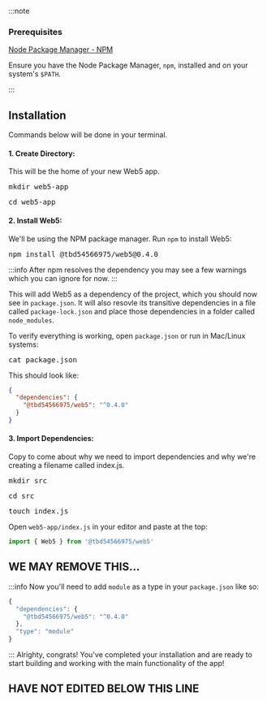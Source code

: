 
:::note
<h3>Prerequisites</h3>
<p><a href="https://docs.npmjs.com/downloading-and-installing-node-js-and-npm" 
  target="_blank">Node Package Manager - NPM</a></p>
<p>Ensure you have the Node Package Manager, <code>npm</code>, installed and on your system's <code>$PATH</code>.</p>
:::

<h2>Installation</h2>

Commands below will be done in your terminal.

<h4>1. Create Directory:</h4>
<p>This will be the home of your new Web5 app.</p>
<pre>mkdir web5-app</pre>
<pre>cd web5-app</pre>

<h4>2. Install Web5:</h4>

<p>We'll be using the NPM package manager. Run <code>npm</code> to install Web5:</p>

<pre>npm install @tbd54566975/web5@0.4.0</pre>

:::info
After npm resolves the dependency you may see a few warnings which you can ignore for now. 
:::

This will add Web5 as a dependency of the project, which you should now see in <code>package.json</code>. It will also resovle its transitive dependencies in a file called <code>package-lock.json</code> and place those dependencies in a folder called <code>node_modules</code>.

To verify everything is working, open <code>package.json</code> or run in Mac/Linux systems:
<pre>cat package.json</pre>

This should look like:
```json
{
  "dependencies": {
    "@tbd54566975/web5": "^0.4.0"
  }
}
```

<h4>3. Import Dependencies:</h4>

Copy to come about why we need to import dependencies and why we're creating a filename called index.js.

<pre>mkdir src</pre>

<pre>cd src</pre>

<pre>touch index.js</pre>

Open `web5-app/index.js` in your editor and paste at the top:
```js
import { Web5 } from '@tbd54566975/web5'
```

## WE MAY REMOVE THIS...

:::info
Now you'll need to add `module` as a type in your `package.json` like so:

```js
{
  "dependencies": {
    "@tbd54566975/web5": "^0.4.0"
  },
  "type": "module"
}
```
:::
Alrighty, congrats! You've completed your installation and are ready to start building and working with the main functionality of the app!

## HAVE NOT EDITED BELOW THIS LINE